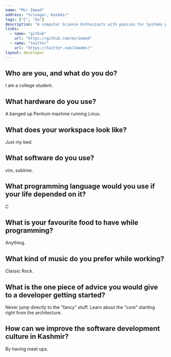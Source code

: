 ```yaml
---
name: "Mir Immad"
address: "Srinagar, Kashmir"
tags: ["C", "Go"]
description: "A computer Science Enthusiasts with passion for Systems programming (particularly compilers) and architecture."
links:
  - name: "github"
    url: "https://github.com/mirimmad"
  - name: "twitter"
    url: "https://twitter.com/1madmir"
layout: developer
---
```


## Who are you, and what do you do?

I am a college student.

## What hardware do you use?

A banged up Pentium maxhine running Linux.

## What does your workspace look like?

Just my bed.

## What software do you use?

vim, sublime.

## What programming language would you use if your life depended on it?

C

## What is your favourite food to have while programming?

Anything.

## What kind of music do you prefer while working?

Classic Rock.

## What is the one piece of advice you would give to a developer getting started?

Never jump directly to the "fancy" stuff. Learn about the "core" starting right from the architecture.

## How can we improve the software development culture in Kashmir?

By having meet ups.
